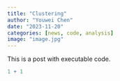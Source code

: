 ```yaml
---
title: "Clustering"
author: "Youwei Chen"
date: "2023-11-20"
categories: [news, code, analysis]
image: "image.jpg"
---
```


This is a post with executable code.

```r
1 + 1
```
